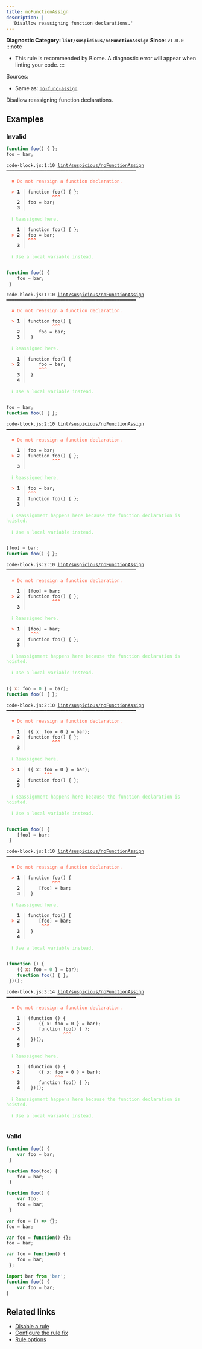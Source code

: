 ```yaml
---
title: noFunctionAssign
description: |
  'Disallow reassigning function declarations.'
---
```


**Diagnostic Category: `lint/suspicious/noFunctionAssign`**
<Tabs>
<TabItem label="JavaScript (and super languages)" icon="seti:javascript">
**Since**: `v1.0.0`
:::note
- This rule is recommended by Biome. A diagnostic error will appear when linting your code.
:::

Sources: 
- Same as: <a href="https://eslint.org/docs/latest/rules/no-func-assign" target="_blank"><code>no-func-assign</code></a>

Disallow reassigning function declarations.

## Examples

### Invalid

```js
function foo() { };
foo = bar;
```

<pre class="language-text"><code class="language-text">code-block.js:1:10 <a href="https://biomejs.dev/linter/rules/no-function-assign">lint/suspicious/noFunctionAssign</a> ━━━━━━━━━━━━━━━━━━━━━━━━━━━━━━━━━━━━━━━━━━━━━━━━<br /><br /><strong><span style="color: Tomato;">  </span></strong><strong><span style="color: Tomato;">✖</span></strong> <span style="color: Tomato;">Do not reassign a function declaration.</span><br />  <br /><strong><span style="color: Tomato;">  </span></strong><strong><span style="color: Tomato;">&gt;</span></strong> <strong>1 │ </strong>function foo() &#123; &#125;;<br />   <strong>   │ </strong>         <strong><span style="color: Tomato;">^</span></strong><strong><span style="color: Tomato;">^</span></strong><strong><span style="color: Tomato;">^</span></strong><br />    <strong>2 │ </strong>foo = bar;<br />    <strong>3 │ </strong><br />  <br /><strong><span style="color: lightgreen;">  </span></strong><strong><span style="color: lightgreen;">ℹ</span></strong> <span style="color: lightgreen;">Reassigned here.</span><br />  <br />    <strong>1 │ </strong>function foo() &#123; &#125;;<br /><strong><span style="color: Tomato;">  </span></strong><strong><span style="color: Tomato;">&gt;</span></strong> <strong>2 │ </strong>foo = bar;<br />   <strong>   │ </strong><strong><span style="color: Tomato;">^</span></strong><strong><span style="color: Tomato;">^</span></strong><strong><span style="color: Tomato;">^</span></strong><br />    <strong>3 │ </strong><br />  <br /><strong><span style="color: lightgreen;">  </span></strong><strong><span style="color: lightgreen;">ℹ</span></strong> <span style="color: lightgreen;">Use a local variable instead.</span><br />  <br /></code></pre>

```js
function foo() {
    foo = bar;
 }
```

<pre class="language-text"><code class="language-text">code-block.js:1:10 <a href="https://biomejs.dev/linter/rules/no-function-assign">lint/suspicious/noFunctionAssign</a> ━━━━━━━━━━━━━━━━━━━━━━━━━━━━━━━━━━━━━━━━━━━━━━━━<br /><br /><strong><span style="color: Tomato;">  </span></strong><strong><span style="color: Tomato;">✖</span></strong> <span style="color: Tomato;">Do not reassign a function declaration.</span><br />  <br /><strong><span style="color: Tomato;">  </span></strong><strong><span style="color: Tomato;">&gt;</span></strong> <strong>1 │ </strong>function foo() &#123;<br />   <strong>   │ </strong>         <strong><span style="color: Tomato;">^</span></strong><strong><span style="color: Tomato;">^</span></strong><strong><span style="color: Tomato;">^</span></strong><br />    <strong>2 │ </strong>    foo = bar;<br />    <strong>3 │ </strong> &#125;<br />  <br /><strong><span style="color: lightgreen;">  </span></strong><strong><span style="color: lightgreen;">ℹ</span></strong> <span style="color: lightgreen;">Reassigned here.</span><br />  <br />    <strong>1 │ </strong>function foo() &#123;<br /><strong><span style="color: Tomato;">  </span></strong><strong><span style="color: Tomato;">&gt;</span></strong> <strong>2 │ </strong>    foo = bar;<br />   <strong>   │ </strong>    <strong><span style="color: Tomato;">^</span></strong><strong><span style="color: Tomato;">^</span></strong><strong><span style="color: Tomato;">^</span></strong><br />    <strong>3 │ </strong> &#125;<br />    <strong>4 │ </strong><br />  <br /><strong><span style="color: lightgreen;">  </span></strong><strong><span style="color: lightgreen;">ℹ</span></strong> <span style="color: lightgreen;">Use a local variable instead.</span><br />  <br /></code></pre>

```js
foo = bar;
function foo() { };
```

<pre class="language-text"><code class="language-text">code-block.js:2:10 <a href="https://biomejs.dev/linter/rules/no-function-assign">lint/suspicious/noFunctionAssign</a> ━━━━━━━━━━━━━━━━━━━━━━━━━━━━━━━━━━━━━━━━━━━━━━━━<br /><br /><strong><span style="color: Tomato;">  </span></strong><strong><span style="color: Tomato;">✖</span></strong> <span style="color: Tomato;">Do not reassign a function declaration.</span><br />  <br />    <strong>1 │ </strong>foo = bar;<br /><strong><span style="color: Tomato;">  </span></strong><strong><span style="color: Tomato;">&gt;</span></strong> <strong>2 │ </strong>function foo() &#123; &#125;;<br />   <strong>   │ </strong>         <strong><span style="color: Tomato;">^</span></strong><strong><span style="color: Tomato;">^</span></strong><strong><span style="color: Tomato;">^</span></strong><br />    <strong>3 │ </strong><br />  <br /><strong><span style="color: lightgreen;">  </span></strong><strong><span style="color: lightgreen;">ℹ</span></strong> <span style="color: lightgreen;">Reassigned here.</span><br />  <br /><strong><span style="color: Tomato;">  </span></strong><strong><span style="color: Tomato;">&gt;</span></strong> <strong>1 │ </strong>foo = bar;<br />   <strong>   │ </strong><strong><span style="color: Tomato;">^</span></strong><strong><span style="color: Tomato;">^</span></strong><strong><span style="color: Tomato;">^</span></strong><br />    <strong>2 │ </strong>function foo() &#123; &#125;;<br />    <strong>3 │ </strong><br />  <br /><strong><span style="color: lightgreen;">  </span></strong><strong><span style="color: lightgreen;">ℹ</span></strong> <span style="color: lightgreen;">Reassignment happens here because the function declaration is hoisted.</span><br />  <br /><strong><span style="color: lightgreen;">  </span></strong><strong><span style="color: lightgreen;">ℹ</span></strong> <span style="color: lightgreen;">Use a local variable instead.</span><br />  <br /></code></pre>

```js
[foo] = bar;
function foo() { };
```

<pre class="language-text"><code class="language-text">code-block.js:2:10 <a href="https://biomejs.dev/linter/rules/no-function-assign">lint/suspicious/noFunctionAssign</a> ━━━━━━━━━━━━━━━━━━━━━━━━━━━━━━━━━━━━━━━━━━━━━━━━<br /><br /><strong><span style="color: Tomato;">  </span></strong><strong><span style="color: Tomato;">✖</span></strong> <span style="color: Tomato;">Do not reassign a function declaration.</span><br />  <br />    <strong>1 │ </strong>[foo] = bar;<br /><strong><span style="color: Tomato;">  </span></strong><strong><span style="color: Tomato;">&gt;</span></strong> <strong>2 │ </strong>function foo() &#123; &#125;;<br />   <strong>   │ </strong>         <strong><span style="color: Tomato;">^</span></strong><strong><span style="color: Tomato;">^</span></strong><strong><span style="color: Tomato;">^</span></strong><br />    <strong>3 │ </strong><br />  <br /><strong><span style="color: lightgreen;">  </span></strong><strong><span style="color: lightgreen;">ℹ</span></strong> <span style="color: lightgreen;">Reassigned here.</span><br />  <br /><strong><span style="color: Tomato;">  </span></strong><strong><span style="color: Tomato;">&gt;</span></strong> <strong>1 │ </strong>[foo] = bar;<br />   <strong>   │ </strong> <strong><span style="color: Tomato;">^</span></strong><strong><span style="color: Tomato;">^</span></strong><strong><span style="color: Tomato;">^</span></strong><br />    <strong>2 │ </strong>function foo() &#123; &#125;;<br />    <strong>3 │ </strong><br />  <br /><strong><span style="color: lightgreen;">  </span></strong><strong><span style="color: lightgreen;">ℹ</span></strong> <span style="color: lightgreen;">Reassignment happens here because the function declaration is hoisted.</span><br />  <br /><strong><span style="color: lightgreen;">  </span></strong><strong><span style="color: lightgreen;">ℹ</span></strong> <span style="color: lightgreen;">Use a local variable instead.</span><br />  <br /></code></pre>

```js
({ x: foo = 0 } = bar);
function foo() { };
```

<pre class="language-text"><code class="language-text">code-block.js:2:10 <a href="https://biomejs.dev/linter/rules/no-function-assign">lint/suspicious/noFunctionAssign</a> ━━━━━━━━━━━━━━━━━━━━━━━━━━━━━━━━━━━━━━━━━━━━━━━━<br /><br /><strong><span style="color: Tomato;">  </span></strong><strong><span style="color: Tomato;">✖</span></strong> <span style="color: Tomato;">Do not reassign a function declaration.</span><br />  <br />    <strong>1 │ </strong>(&#123; x: foo = 0 &#125; = bar);<br /><strong><span style="color: Tomato;">  </span></strong><strong><span style="color: Tomato;">&gt;</span></strong> <strong>2 │ </strong>function foo() &#123; &#125;;<br />   <strong>   │ </strong>         <strong><span style="color: Tomato;">^</span></strong><strong><span style="color: Tomato;">^</span></strong><strong><span style="color: Tomato;">^</span></strong><br />    <strong>3 │ </strong><br />  <br /><strong><span style="color: lightgreen;">  </span></strong><strong><span style="color: lightgreen;">ℹ</span></strong> <span style="color: lightgreen;">Reassigned here.</span><br />  <br /><strong><span style="color: Tomato;">  </span></strong><strong><span style="color: Tomato;">&gt;</span></strong> <strong>1 │ </strong>(&#123; x: foo = 0 &#125; = bar);<br />   <strong>   │ </strong>      <strong><span style="color: Tomato;">^</span></strong><strong><span style="color: Tomato;">^</span></strong><strong><span style="color: Tomato;">^</span></strong><br />    <strong>2 │ </strong>function foo() &#123; &#125;;<br />    <strong>3 │ </strong><br />  <br /><strong><span style="color: lightgreen;">  </span></strong><strong><span style="color: lightgreen;">ℹ</span></strong> <span style="color: lightgreen;">Reassignment happens here because the function declaration is hoisted.</span><br />  <br /><strong><span style="color: lightgreen;">  </span></strong><strong><span style="color: lightgreen;">ℹ</span></strong> <span style="color: lightgreen;">Use a local variable instead.</span><br />  <br /></code></pre>

```js
function foo() {
    [foo] = bar;
 }
```

<pre class="language-text"><code class="language-text">code-block.js:1:10 <a href="https://biomejs.dev/linter/rules/no-function-assign">lint/suspicious/noFunctionAssign</a> ━━━━━━━━━━━━━━━━━━━━━━━━━━━━━━━━━━━━━━━━━━━━━━━━<br /><br /><strong><span style="color: Tomato;">  </span></strong><strong><span style="color: Tomato;">✖</span></strong> <span style="color: Tomato;">Do not reassign a function declaration.</span><br />  <br /><strong><span style="color: Tomato;">  </span></strong><strong><span style="color: Tomato;">&gt;</span></strong> <strong>1 │ </strong>function foo() &#123;<br />   <strong>   │ </strong>         <strong><span style="color: Tomato;">^</span></strong><strong><span style="color: Tomato;">^</span></strong><strong><span style="color: Tomato;">^</span></strong><br />    <strong>2 │ </strong>    [foo] = bar;<br />    <strong>3 │ </strong> &#125;<br />  <br /><strong><span style="color: lightgreen;">  </span></strong><strong><span style="color: lightgreen;">ℹ</span></strong> <span style="color: lightgreen;">Reassigned here.</span><br />  <br />    <strong>1 │ </strong>function foo() &#123;<br /><strong><span style="color: Tomato;">  </span></strong><strong><span style="color: Tomato;">&gt;</span></strong> <strong>2 │ </strong>    [foo] = bar;<br />   <strong>   │ </strong>     <strong><span style="color: Tomato;">^</span></strong><strong><span style="color: Tomato;">^</span></strong><strong><span style="color: Tomato;">^</span></strong><br />    <strong>3 │ </strong> &#125;<br />    <strong>4 │ </strong><br />  <br /><strong><span style="color: lightgreen;">  </span></strong><strong><span style="color: lightgreen;">ℹ</span></strong> <span style="color: lightgreen;">Use a local variable instead.</span><br />  <br /></code></pre>

```js
(function () {
    ({ x: foo = 0 } = bar);
    function foo() { };
 })();
```

<pre class="language-text"><code class="language-text">code-block.js:3:14 <a href="https://biomejs.dev/linter/rules/no-function-assign">lint/suspicious/noFunctionAssign</a> ━━━━━━━━━━━━━━━━━━━━━━━━━━━━━━━━━━━━━━━━━━━━━━━━<br /><br /><strong><span style="color: Tomato;">  </span></strong><strong><span style="color: Tomato;">✖</span></strong> <span style="color: Tomato;">Do not reassign a function declaration.</span><br />  <br />    <strong>1 │ </strong>(function () &#123;<br />    <strong>2 │ </strong>    (&#123; x: foo = 0 &#125; = bar);<br /><strong><span style="color: Tomato;">  </span></strong><strong><span style="color: Tomato;">&gt;</span></strong> <strong>3 │ </strong>    function foo() &#123; &#125;;<br />   <strong>   │ </strong>             <strong><span style="color: Tomato;">^</span></strong><strong><span style="color: Tomato;">^</span></strong><strong><span style="color: Tomato;">^</span></strong><br />    <strong>4 │ </strong> &#125;)();<br />    <strong>5 │ </strong><br />  <br /><strong><span style="color: lightgreen;">  </span></strong><strong><span style="color: lightgreen;">ℹ</span></strong> <span style="color: lightgreen;">Reassigned here.</span><br />  <br />    <strong>1 │ </strong>(function () &#123;<br /><strong><span style="color: Tomato;">  </span></strong><strong><span style="color: Tomato;">&gt;</span></strong> <strong>2 │ </strong>    (&#123; x: foo = 0 &#125; = bar);<br />   <strong>   │ </strong>          <strong><span style="color: Tomato;">^</span></strong><strong><span style="color: Tomato;">^</span></strong><strong><span style="color: Tomato;">^</span></strong><br />    <strong>3 │ </strong>    function foo() &#123; &#125;;<br />    <strong>4 │ </strong> &#125;)();<br />  <br /><strong><span style="color: lightgreen;">  </span></strong><strong><span style="color: lightgreen;">ℹ</span></strong> <span style="color: lightgreen;">Reassignment happens here because the function declaration is hoisted.</span><br />  <br /><strong><span style="color: lightgreen;">  </span></strong><strong><span style="color: lightgreen;">ℹ</span></strong> <span style="color: lightgreen;">Use a local variable instead.</span><br />  <br /></code></pre>

### Valid

```js
function foo() {
    var foo = bar;
 }
```

```js
function foo(foo) {
    foo = bar;
 }
```

```js
function foo() {
    var foo;
    foo = bar;
 }
```

```js
var foo = () => {};
foo = bar;
```

```js
var foo = function() {};
foo = bar;
```

```js
var foo = function() {
    foo = bar;
 };
```

```js
import bar from 'bar';
function foo() {
    var foo = bar;
}
```

## Related links

- [Disable a rule](/linter/#disable-a-lint-rule)
- [Configure the rule fix](/linter#configure-the-rule-fix)
- [Rule options](/linter/#rule-options)

</TabItem>
</Tabs>

